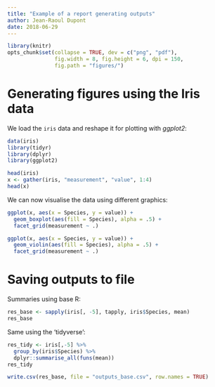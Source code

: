 ```yaml
---
title: "Example of a report generating outputs"
author: Jean-Raoul Dupont
date: 2018-06-29
---
```


	
```r
library(knitr)
opts_chunk$set(collapse = TRUE, dev = c("png", "pdf"),
               fig.width = 8, fig.height = 6, dpi = 150,
               fig.path = "figures/")
```


# Generating figures using the Iris data

We load the `iris` data and reshape it for plotting with *ggplot2*: 
```r
data(iris)
library(tidyr)
library(dplyr)
library(ggplot2)

head(iris)
x <- gather(iris, "measurement", "value", 1:4)
head(x)

```

We can now visualise the data using different graphics:
```r
ggplot(x, aes(x = Species, y = value)) +
  geom_boxplot(aes(fill = Species), alpha = .5) +
  facet_grid(measurement ~ .)
```

```r
ggplot(x, aes(x = Species, y = value)) +
  geom_violin(aes(fill = Species), alpha = .5) +
  facet_grid(measurement ~ .)
```


# Saving outputs to file

Summaries using base R:

```r
res_base <- sapply(iris[, -5], tapply, iris$Species, mean)
res_base
```

Same using the 'tidyverse':
```r
res_tidy <- iris[,-5] %>%
  group_by(iris$Species) %>%
  dplyr::summarise_all(funs(mean))
res_tidy
```

```r
write.csv(res_base, file = "outputs_base.csv", row.names = TRUE)
```



